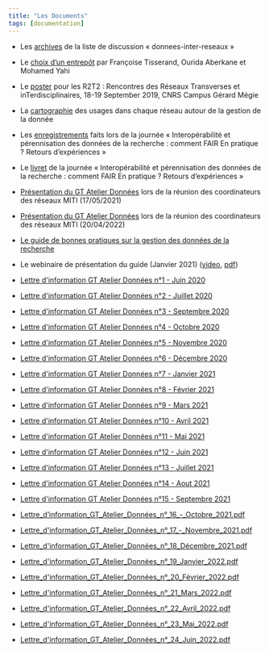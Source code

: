 ```yaml
---
title: "Les Documents"
tags: [documentation]
---
```


* Les [archives](https://listes.services.cnrs.fr/wws/arc/donnees-inter-reseaux/) de la liste de discussion « donnees-inter-reseaux »
* Le [choix d'un entrepôt](Choix_entrepot_hackathon_20200114.pdf/) par Françoise Tisserand, Ourida Aberkane et Mohamed Yahi
* Le [poster](R2T2-septembre-2019.pdf) pour les R2T2 : Rencontres des Réseaux Transverses et inTerdisciplinaires, 18-19 September 2019, CNRS Campus Gérard Mégie
* La [cartographie](GTInterreseaux-CartoSyntheseV6-optimise.pdf) des usages dans chaque réseau autour de la gestion de la donnée
* Les [enregistrements](https://webcast.in2p3.fr/container/interoperabilite-et-perennisation-des-donnees-de-la-recherche) faits lors de la journée « Interopérabilité et pérennisation des données de la recherche : comment FAIR En pratique ? Retours d'expériences »
* Le [livret](Livret_FAIR_2018.pdf) de la journée « Interopérabilité et pérennisation des données de la recherche : comment FAIR En pratique ? Retours d'expériences »
* [Présentation du GT Atelier Données](https://mi-gt-donnees.pages.math.unistra.fr/site/download/Atelier_Donnees_17052021.pdf) lors de la réunion des coordinateurs des réseaux MITI (17/05/2021)
* [Présentation du GT Atelier Données](https://mi-gt-donnees.pages.math.unistra.fr/site/download/Atelier_Donnees_20220420.pdf) lors de la réunion des coordinateurs des réseaux MITI (20/04/2022)


-   [Le guide de bonnes pratiques sur la gestion des données de la
    recherche](https://mi-gt-donnees.pages.math.unistra.fr/guide/00-introduction.html)
-   Le webinaire de présentation du guide (Janvier 2021)
    ([video](https://www.canal-u.tv/video/atelier_donnees/presentation_du_guide_de_bonnes_pratiques_des_donnees_de_la_recherche.59537),
    [pdf](https://mi-gt-donnees.pages.math.unistra.fr/site/download/Guide_Bonnes_Pratiques_Janvier_2021.pdf))


-   [Lettre d\'information GT Atelier Données n°1 - Juin
    2020](https://mi-gt-donnees.pages.math.unistra.fr/site/download/Lettre_d_information_GT_Atelier_Données_n_1_-_Juin_2020.pdf)
-   [Lettre d\'information GT Atelier Données n°2 - Juillet
    2020](https://mi-gt-donnees.pages.math.unistra.fr/site/download/Lettre_d_information_GT_Atelier_Données_n_2_-_Juillet_2020.pdf)
-   [Lettre d\'information GT Atelier Données n°3 - Septembre
    2020](https://mi-gt-donnees.pages.math.unistra.fr/site/download/Lettre_d_information_GT_Atelier_Données_n_3_-_Septembre_2020.pdf)
-   [Lettre d\'information GT Atelier Données n°4 - Octobre
    2020](https://mi-gt-donnees.pages.math.unistra.fr/site/download/Lettre_d_information_GT_Atelier_Données_n_4_-_Octobre_2020.pdf)
-   [Lettre d\'information GT Atelier Données n°5 - Novembre
    2020](https://mi-gt-donnees.pages.math.unistra.fr/site/download/Lettre_d_information_GT_Atelier_Données_n_5_-_Novembre_2020.pdf)
-   [Lettre d\'information GT Atelier Données n°6 - Décembre
    2020](https://mi-gt-donnees.pages.math.unistra.fr/site/download/Lettre_d_information_GT_Atelier_Données_n_6_-_Décembre_2020.pdf)
-   [Lettre d\'information GT Atelier Données n°7 - Janvier
    2021](https://mi-gt-donnees.pages.math.unistra.fr/site/download/Lettre_d_information_GT_Atelier_Données_n_7_–_Janvier_2021.pdf)
-   [Lettre d\'information GT Atelier Données n°8 - Février
    2021](https://mi-gt-donnees.pages.math.unistra.fr/site/download/Lettre_d_information_GT_Atelier_Données_n_8_–_Février_2021.pdf)
-   [Lettre d\'information GT Atelier Données n°9 - Mars
    2021](https://mi-gt-donnees.pages.math.unistra.fr/site/download/Lettre_d_information_GT_Atelier_Données_n_9___Mars_2021.pdf)
-   [Lettre d\'information GT Atelier Données n°10 - Avril
    2021](https://mi-gt-donnees.pages.math.unistra.fr/site/download/Lettre_d_information_GT_Atelier_Données_n_10_-_Avril_2021.pdf)
-   [Lettre d\'information GT Atelier Données n°11 - Mai
    2021](https://mi-gt-donnees.pages.math.unistra.fr/site/download/Lettre_d_information_GT_Atelier_Données_n_11_-_Mai_2021.pdf)
-   [Lettre d\'information GT Atelier Données n°12 - Juin
    2021](https://mi-gt-donnees.pages.math.unistra.fr/site/download/Lettre_d_information_GT_Atelier_Données_n_12_-_Juin_2021.pdf)
-   [Lettre d\'information GT Atelier Données n°13 - Juillet
    2021](https://mi-gt-donnees.pages.math.unistra.fr/site/download/Lettre_d_information_GT_Atelier_Données_n_13_-_Juillet_2021.pdf)
-   [Lettre d\'information GT Atelier Données n°14 - Aout
    2021](https://mi-gt-donnees.pages.math.unistra.fr/site/download/Lettre_d_information_GT_Atelier_Données_n_14_-_Aout_2021.pdf)
-   [Lettre d\'information GT Atelier Données n°15 - Septembre
    2021](https://mi-gt-donnees.pages.math.unistra.fr/site/download/Lettre_d_information_GT_Atelier_Données_n_15_-_Septembre_2021.pdf)
-   [Lettre_d'information_GT_Atelier_Données_n°\_16\_-\_Octobre_2021.pdf](https://mi-gt-donnees.pages.math.unistra.fr/site/download/Lettre_d_information_GT_Atelier_Données_n_16_-_Octobre_2021.pdf)
-   [Lettre_d\'information_GT_Atelier_Données_n°\_17\_-\_Novembre_2021.pdf](https://mi-gt-donnees.pages.math.unistra.fr/site/download/Lettre_d_information_GT_Atelier_Données_n_17_-_Novembre_2021.pdf)
-   [Lettre_d\'information_GT_Atelier_Données_n°\_18_Décembre_2021.pdf](https://mi-gt-donnees.pages.math.unistra.fr/site/download/Lettre_d_information_GT_Atelier_Données_n_18_Decembre_2021.pdf)
-   [Lettre_d\'information_GT_Atelier_Données_n°\_19_Janvier_2022.pdf](https://mi-gt-donnees.pages.math.unistra.fr/site/download/Lettre_d_information_GT_Atelier_Données_n_19_Janvier_2022.pdf)
-   [Lettre_d\'information_GT_Atelier_Données_n°\_20_Février_2022.pdf](https://mi-gt-donnees.pages.math.unistra.fr/site/download/Lettre_d_information_GT_Atelier_Données_n_20_-_Février_2022.pdf)
-   [Lettre_d\'information_GT_Atelier_Données_n°\_21_Mars_2022.pdf](https://mi-gt-donnees.pages.math.unistra.fr/site/download/Lettre_d_information_GT_Atelier_Données_n_21_-_Mars_2022.pdf)
-   [Lettre_d\'information_GT_Atelier_Données_n°\_22_Avril_2022.pdf](https://mi-gt-donnees.pages.math.unistra.fr/site/download/Lettre_d_information_GT_Atelier_Données_n_22_-_Avril_2022.pdf)
-   [Lettre_d\'information_GT_Atelier_Données_n°\_23_Mai_2022.pdf](https://mi-gt-donnees.pages.math.unistra.fr/site/download/Lettre_d_information_GT_Atelier_Données_n_23_-_Mai_2022.pdf)
-   [Lettre_d\'information_GT_Atelier_Données_n°\_24_Juin_2022.pdf](https://mi-gt-donnees.pages.math.unistra.fr/site/download/Lettre_d_information_GT_Atelier_Données_n_24_-_Juin_2022.pdf)


